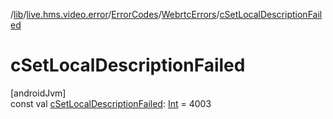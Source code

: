 /[lib](/api-reference/android/v2/home/content)/[live.hms.video.error](../../index)/[ErrorCodes](../index)/[WebrtcErrors](index)/[cSetLocalDescriptionFailed](c-set-local-description-failed)

# cSetLocalDescriptionFailed

[androidJvm]\
const val [cSetLocalDescriptionFailed](c-set-local-description-failed): [Int](https://kotlinlang.org/api/latest/jvm/stdlib/kotlin/-int/index.html) = 4003
